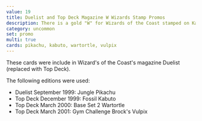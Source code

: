 ```yaml
---
value: 19
title: Duelist and Top Deck Magazine W Wizards Stamp Promos
description: There is a gold "W" for Wizards of the Coast stamped on Kabuto, Brock's Vulpix, Wartotle, and Pikachu.
category: uncommon
set: promo
multi: true
cards: pikachu, kabuto, wartortle, vulpix
---
```


These cards were include in Wizard's of the Coast's magazine Duelist (replaced with Top Deck).

The following editions were used:
- Duelist September 1999: Jungle Pikachu
- Top Deck December 1999: Fossil Kabuto
- Top Deck March 2000: Base Set 2 Wartortle
- Top Deck March 2001: Gym Challenge Brock's Vulpix
